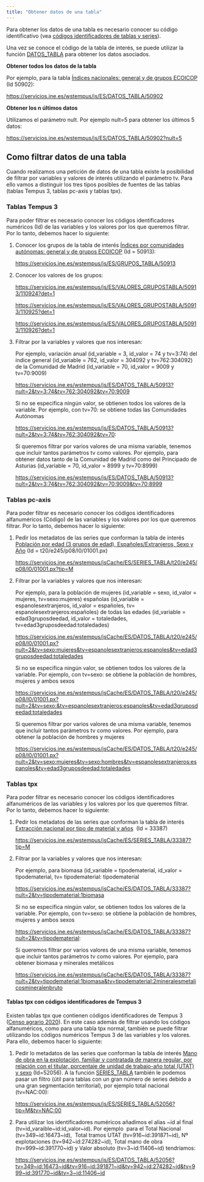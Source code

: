 ```yaml
---
title: "Obtener datos de una tabla"
---
```


Para obtener los datos de una tabla es necesario conocer su código identificativo (vea [códigos identificadores de tablas y series](codigos_identificadores.html)).

Una vez se conoce el código de la tabla de interés, se puede utilizar la función [DATOS_TABLA](funciones/datos_tabla.html) para obtener los datos asociados.

**Obtener todos los datos de la tabla**

Por ejemplo, para la tabla [Índices nacionales: general y de grupos ECOICOP](https://www.ine.es/jaxiT3/Tabla.htm?t=50902) (Id 50902):

<https://servicios.ine.es/wstempus/js/ES/DATOS_TABLA/50902>

**Obtener los n últimos datos**

Utilizamos el parámetro nult. Por ejemplo nult=5 para obtener los últimos 5 datos:

<https://servicios.ine.es/wstempus/js/ES/DATOS_TABLA/50902?nult=5>

## Como filtrar datos de una tabla

Cuando realizamos una petición de datos de una tabla existe la posibilidad de filtrar por variables y valores de interés utilizando el parámetro tv. Para ello vamos a distinguir los tres tipos posibles de fuentes de las tablas (tablas Tempus 3, tablas pc-axis y tablas tpx).

### Tablas Tempus 3

Para poder filtrar es necesario conocer los códigos identificadores numéricos (Id) de las variables y los valores por los que queremos filtrar. Por lo tanto, debemos hacer lo siguiente:

1.  Conocer los grupos de la tabla de interés [Índices por comunidades autónomas: general y de grupos ECOICOP](https://www.ine.es/jaxiT3/Tabla.htm?t=50913) (Id = 50913):

    <https://servicios.ine.es/wstempus/js/ES/GRUPOS_TABLA/50913>

2.  Conocer los valores de los grupos:

    <https://servicios.ine.es/wstempus/js/ES/VALORES_GRUPOSTABLA/50913/110924?det=1>

    <https://servicios.ine.es/wstempus/js/ES/VALORES_GRUPOSTABLA/50913/110925?det=1>

    <https://servicios.ine.es/wstempus/js/ES/VALORES_GRUPOSTABLA/50913/110926?det=1>

3.  Filtrar por la variables y valores que nos interesan:

    Por ejemplo, variación anual (id_variable = 3, id_valor = 74 y tv=3:74) del índice general (id_variable = 762, id_valor = 304092 y tv=762:304092) de la Comunidad de Madrid (id_variable = 70, id_valor = 9009 y tv=70:9009)

    <https://servicios.ine.es/wstempus/js/ES/DATOS_TABLA/50913?nult=2&tv=3:74&tv=762:304092&tv=70:9009>

    Si no se especifica ningún valor, se obtienen todos los valores de la variable. Por ejemplo, con tv=70: se obtiene todas las Comunidades Autónomas

    <https://servicios.ine.es/wstempus/js/ES/DATOS_TABLA/50913?nult=2&tv=3:74&tv=762:304092&tv=70>:

    Si queremos filtrar por varios valores de una misma variable, tenemos que incluir tantos parámetros tv como valores. Por ejemplo, para obtener datos tanto de la Comunidad de Madrid como del Principado de Asturias (id_variable = 70, id_valor = 8999 y tv=70:8999)

    <https://servicios.ine.es/wstempus/js/ES/DATOS_TABLA/50913?nult=2&tv=3:74&tv=762:304092&tv=70:9009&tv=70:8999>

### Tablas pc-axis

Para poder filtrar es necesario conocer los códigos identificadores alfanuméricos (Código) de las variables y los valores por los que queremos filtrar. Por lo tanto, debemos hacer lo siguiente:

1.  Pedir los metadatos de las series que conforman la tabla de interés [Población por edad (3 grupos de edad), Españoles/Extranjeros, Sexo y Año](https://www.ine.es/jaxi/Tabla.htm?path=/t20/e245/p08/l0/&file=01001.px) (Id = t20/e245/p08/l0/01001.px)

    <https://servicios.ine.es/wstempus/jsCache/ES/SERIES_TABLA/t20/e245/p08/l0/01001.px?tip=M>

2.  Filtrar por la variables y valores que nos interesan:

    Por ejemplo, para la población de mujeres (id_variable = sexo, id_valor = mujeres, tv=sexo:mujeres) españolas (id_variable = espanolesextranjeros, id_valor = españoles, tv= espanolesextranjeros:españoles) de todas las edades (id_variable = edad3gruposdeedad, id_valor = totaledades, tv=edad3gruposdeedad:totaledades)

    <https://servicios.ine.es/wstempus/jsCache/ES/DATOS_TABLA/t20/e245/p08/l0/01001.px?nult=2&tv=sexo:mujeres&tv=espanolesextranjeros:espanoles&tv=edad3gruposdeedad:totaledades>

    Si no se especifica ningún valor, se obtienen todos los valores de la variable. Por ejemplo, con tv=sexo: se obtiene la población de hombres, mujeres y ambos sexos

    <https://servicios.ine.es/wstempus/jsCache/ES/DATOS_TABLA/t20/e245/p08/l0/01001.px?nult=2&tv=sexo:&tv=espanolesextranjeros:espanoles&tv=edad3gruposdeedad:totaledades>

    Si queremos filtrar por varios valores de una misma variable, tenemos que incluir tantos parámetros tv como valores. Por ejemplo, para obtener la población de hombres y mujeres

    <https://servicios.ine.es/wstempus/jsCache/ES/DATOS_TABLA/t20/e245/p08/l0/01001.px?nult=2&tv=sexo:mujeres&tv=sexo:hombres&tv=espanolesextranjeros:espanoles&tv=edad3gruposdeedad:totaledades>

### Tablas tpx

Para poder filtrar es necesario conocer los códigos identificadores alfanuméricos de las variables y los valores por los que queremos filtrar. Por lo tanto, debemos hacer lo siguiente:

1.  Pedir los metadatos de las series que conforman la tabla de interés [Extracción nacional por tipo de material y años](https://www.ine.es/jaxi/Tabla.htm?tpx=33387&L=0)  (Id = 33387)

    <https://servicios.ine.es/wstempus/jsCache/ES/SERIES_TABLA/33387?tip=M>

2.  Filtrar por la variables y valores que nos interesan:

    Por ejemplo, para biomasa (id_variable = tipodematerial, id_valor = tipodematerial, tv= tipodematerial: tipodematerial

    <https://servicios.ine.es/wstempus/jsCache/ES/DATOS_TABLA/33387?nult=2&tv=tipodematerial:1biomasa>

    Si no se especifica ningún valor, se obtienen todos los valores de la variable. Por ejemplo, con tv=sexo: se obtiene la población de hombres, mujeres y ambos sexos

    <https://servicios.ine.es/wstempus/jsCache/ES/DATOS_TABLA/33387?nult=2&tv=tipodematerial>:

    Si queremos filtrar por varios valores de una misma variable, tenemos que incluir tantos parámetros tv como valores. Por ejemplo, para obtener biomasa y minerales metálicos

    <https://servicios.ine.es/wstempus/jsCache/ES/DATOS_TABLA/33387?nult=2&tv=tipodematerial:1biomasa&tv=tipodematerial:2mineralesmetalicosmineralenbruto>

#### Tablas tpx con códigos identificadores de Tempus 3

Existen tablas tpx que contienen códigos identificadores de Tempus 3 ([Censo agrario 2020](https://www.ine.es/dyngs/INEbase/es/operacion.htm?c=Estadistica_C&cid=1254736176851&menu=resultados&idp=1254735727106)). En este caso además de filtrar usando los códigos alfanuméricos, como para una tabla tpx normal, también se puede filtrar utilizando los códigos numéricos Tempus 3 de las variables y los valores. Para ello, debemos hacer lo siguiente:

1.  Pedir lo metadatos de las series que conforman la tabla de interés [Mano de obra en la explotación, familiar y contratada de manera regular, por relación con el titular, porcentaje de unidad de trabajo-año total (UTAT) y sexo](https://www.ine.es/jaxi/Tabla.htm?tpx=52056&L=0) (Id=52056). A la función [SERIES_TABLA](#_SERIES_TABLA) también le podemos pasar un filtro (útil para tablas con un gran número de series debido a una gran segmentación territorial), por ejemplo total nacional (tv=NAC:00):

    <https://servicios.ine.es/wstempus/js/ES/SERIES_TABLA/52056?tip=M&tv=NAC:00>

2.  Para utilizar los identificadores numéricos añadimos el alias \~id al final (tv=id_varaible\~id:id_valor\~id). Por ejemplo  para el Total Nacional (tv=349\~id:16473\~id),  Total tramos UTAT (tv=916\~id:391871\~id), Nº explotaciones (tv=942\~id:274282\~id), Total mano de obra (tv=999\~id:391770\~id) y Valor absoluto (tv=3\~id:11406\~id) tendríamos:

    <https://servicios.ine.es/wstempus/js/ES/DATOS_TABLA/52056?tv=349~id:16473~id&tv=916~id:391871~id&tv=942~id:274282~id&tv=999~id:391770~id&tv=3~id:11406~id>
